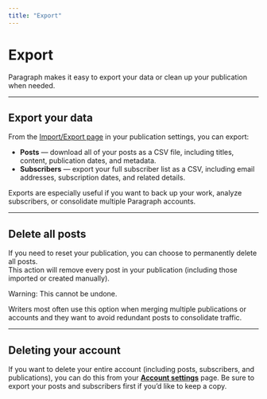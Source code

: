 ```yaml
---
title: "Export"
---
```


# Export

Paragraph makes it easy to export your data or clean up your publication when needed.

---

## Export your data

From the [Import/Export page](https://paragraph.com/settings/publication/import-export) in your publication settings, you can export:

- **Posts** — download all of your posts as a CSV file, including titles, content, publication dates, and metadata.
- **Subscribers** — export your full subscriber list as a CSV, including email addresses, subscription dates, and related details.

Exports are especially useful if you want to back up your work, analyze subscribers, or consolidate multiple Paragraph accounts.

---

## Delete all posts

If you need to reset your publication, you can choose to permanently delete all posts.\
This action will remove every post in your publication (including those imported or created manually).

<Warning>
  Warning: This cannot be undone.
</Warning>

Writers most often use this option when merging multiple publications or accounts and they want to avoid redundant posts to consolidate traffic.

---

## Deleting your account

If you want to delete your entire account (including posts, subscribers, and publications), you can do this from your [**Account settings**](https://paragraph.com/account/account) page. Be sure to export your posts and subscribers first if you’d like to keep a copy.